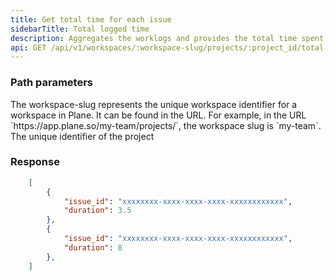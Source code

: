 ```yaml
---
title: Get total time for each issue
sidebarTitle: Total logged time
description: Aggregates the worklogs and provides the total time spent on each issue in the project. 
api: GET /api/v1/workspaces/:workspace-slug/projects/:project_id/total-worklogs/
---
```


### Path parameters

<ParamField path="workspace-slug" type="string" required>
The workspace-slug represents the unique workspace identifier for a workspace in Plane. It can be found in the URL. For example, in the URL `https://app.plane.so/my-team/projects/`, the workspace slug is `my-team`.

</ParamField>
<ParamField path="project_id" type="string" required>The unique identifier of the project</ParamField>

### Response

```json
    [
        {
            "issue_id": "xxxxxxxx-xxxx-xxxx-xxxx-xxxxxxxxxxxx",
            "duration": 3.5
        },
        {
            "issue_id": "xxxxxxxx-xxxx-xxxx-xxxx-xxxxxxxxxxxx",
            "duration": 8
        },
    ]
```